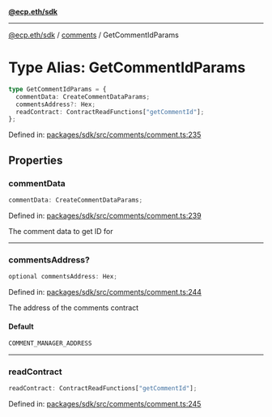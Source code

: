 [**@ecp.eth/sdk**](../../index.mdx)

***

[@ecp.eth/sdk](/sdk-reference/index.mdx) / [comments](/sdk-reference/comments/index.mdx) / GetCommentIdParams

# Type Alias: GetCommentIdParams

```ts
type GetCommentIdParams = {
  commentData: CreateCommentDataParams;
  commentsAddress?: Hex;
  readContract: ContractReadFunctions["getCommentId"];
};
```

Defined in: [packages/sdk/src/comments/comment.ts:235](https://github.com/ecp-eth/comments-monorepo/blob/main/packages/sdk/src/comments/comment.ts#L235)

## Properties

### commentData

```ts
commentData: CreateCommentDataParams;
```

Defined in: [packages/sdk/src/comments/comment.ts:239](https://github.com/ecp-eth/comments-monorepo/blob/main/packages/sdk/src/comments/comment.ts#L239)

The comment data to get ID for

***

### commentsAddress?

```ts
optional commentsAddress: Hex;
```

Defined in: [packages/sdk/src/comments/comment.ts:244](https://github.com/ecp-eth/comments-monorepo/blob/main/packages/sdk/src/comments/comment.ts#L244)

The address of the comments contract

#### Default

```ts
COMMENT_MANAGER_ADDRESS
```

***

### readContract

```ts
readContract: ContractReadFunctions["getCommentId"];
```

Defined in: [packages/sdk/src/comments/comment.ts:245](https://github.com/ecp-eth/comments-monorepo/blob/main/packages/sdk/src/comments/comment.ts#L245)
